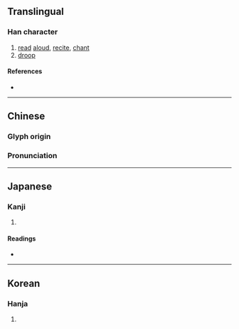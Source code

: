 {{character info/new}}
{{also|亸}}
==Translingual==

===Han character===
{{Han char|rn=30|rad=口|as=17|sn=20|four=06446|canj=YDRRJ|ids=⿰享單}}

# [[read]] [[aloud]], [[recite]], [[chant]]
# [[droop]]

====References====
* {{Han ref|kx=0214.030|dkj=04585|dj=0436.300|hdz=10704.120|uh=56B2|ud=22194|bh=F3FE|bd=62462}}

----

==Chinese==
{{zh-forms|s=亸}}

===Glyph origin===
{{Han etym}}

===Pronunciation===
{{zh-pron
|m=duǒ
|c=do2
|mn=tò
|mc=y
|oc=y
|ma=
|cat=v
}}

----

==Japanese==

===Kanji===
{{ja-kanji|grade=|rs=口17}}

# {{defn|lang=ja|sort=口17}}

====Readings====
* {{ja-readings|on=[[た]] (ta)|kun=}}

----

==Korean==

===Hanja===
{{ko-hanja|hangeul=타|rv=ta|mr=t'a}}

# {{defn|lang=ko|sort=口17}}
